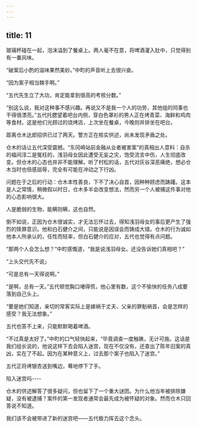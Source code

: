 ```yaml
---
---
---
```

title: 11
---

玻璃杯碰在一起，泡沫溢到了餐桌上。两人毫不在意，将啤酒灌入肚中，只觉得别有一番风味。

“破案后小酌的滋味果然美妙。”中町的声音听上去很兴奋。

“因为案子相当棘手啊。”

“五代先生立了大功，肯定能拿到很高的考核分数。”

“别这么说，我对这种事不感兴趣。再说又不是我一个人的功劳，其他组的同事也干得很漂亮。”五代托腮望着吧台内侧，穿白色罩衫的男人正在烤青菜、海鲜和鸡肉等食材。这是他们光顾过的烧烤店，上次坐在餐桌，今晚则并排坐在吧台。

距离仓木达郎招供已过了两天。警方正在核实供述，尚未发现矛盾之处。

仓木的话让五代深受震撼。“东冈崎站前金融从业者被害案”的真相出人意料：自杀的福间淳二是冤枉的，浅羽母女因此遭受无妄之灾，饱受流言中伤，人生彻底改变。但仓木的心态也并非不能理解。听了村松的话，五代对灰谷深恶痛绝，想必仓木当时也倍感屈辱，完全有可能在冲动之下行凶。

问题在于之后的行动：仓木本性善良，下不了决心自首，因种种顾虑而踌躇。这本是人之常情，稍微假以时日，仓木多半会改变想法，然而另一个人被捕这件事对他的心态影响很大。

人是脆弱的生物，能瞒则瞒，这也自然。

倒不如说，正因为仓木很诚实，才无法忘怀过去，得知浅羽母女的事后更产生了强烈的赎罪意识。他和白石健介之间，只能说是因误会而铸成大错。仓木的行为诚如他本人所承认的，任性而轻率，但白石健介的应对，五代也觉得有点问题。

“那两个人会怎么想？”中町感慨道，“我是说浅羽母女。还没告诉她们真相吧？”

“上头交代先不说」

“可是总有一天得说啊。”

“是啊，总有一天。”五代顿觉胸口堵得慌，他心里有数，这个不愉快的任务八成要落到自己头上。

“要是她们知道，亲切的常客实际上是嫁祸于丈夫、父亲的罪魁祸首，会是怎样的感受？我无法想象。”

五代也答不上来，只能默默喝着啤酒。

“不过真是太好了。”中町的口气轻快起来，“毕竟调查一度触礁，无计可施。这话是我们组长说的，他说这样下去会陷入迷宫，现在不仅没有，还查出了陈年旧案的真凶，实在了不起。因为在某种意义上，过去那个案子也陷入了迷宫。”

五代正将烤银杏送到嘴边，蓦地停下了手。

陷入迷宫吗----

仓木的供述解答了很多疑问，但也留下了一个重大谜团。为什么他当年被排除嫌疑，没有被逮捕？案件的第一发现者通常会最先成为被怀疑的对象。然而仓木只回答说不知道。

我们该不会被带进了新的迷宫吧——五代极力挥去这个念头。